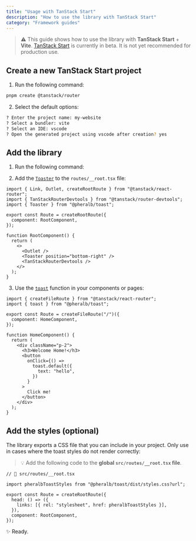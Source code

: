 ```yaml
---
title: "Usage with TanStack Start"
description: "How to use the library with TanStack Start"
category: "Framework guides"
---
```


> ⚠️ This guide shows how to use the library with **TanStack Start** + **Vite**. [TanStack Start](https://tanstack.com/router/latest/docs/framework/react/start/overview) is currently in beta. It is not yet recommended for production use.

## Create a new TanStack Start project

1. Run the following command:

```bash
pnpm create @tanstack/router
```

2. Select the default options:

```bash
? Enter the project name: my-website
? Select a bundler: vite
? Select an IDE: vscode
? Open the generated project using vscode after creation? yes
```

## Add the library

1. Run the following command:

<InstallLibrary />

2. Add the [`Toaster`](/toaster) to the `routes/__root.tsx` file:

```tsx {3,13}
import { Link, Outlet, createRootRoute } from "@tanstack/react-router";
import { TanStackRouterDevtools } from "@tanstack/router-devtools";
import { Toaster } from "@pheralb/toast";

export const Route = createRootRoute({
  component: RootComponent,
});

function RootComponent() {
  return (
    <>
      <Outlet />
      <Toaster position="bottom-right" />
      <TanStackRouterDevtools />
    </>
  );
}
```

3. Use the [`toast`](/toast) function in your components or pages:

```tsx {2,14-16}
import { createFileRoute } from "@tanstack/react-router";
import { toast } from "@pheralb/toast";

export const Route = createFileRoute("/")({
  component: HomeComponent,
});

function HomeComponent() {
  return (
    <div className="p-2">
      <h3>Welcome Home!</h3>
      <button
        onClick={() =>
          toast.default({
            text: "hello",
          })
        }
      >
        Click me!
      </button>
    </div>
  );
}
```

## Add the styles (optional)

The library exports a CSS file that you can include in your project. Only use in cases where the toast styles do not render correctly:

> 💡 Add the following code to the **global `src/routes/__root.tsx` file**.

```tsx {3,7}
// 📄 src/routes/__root.tsx

import pheralbToastStyles from "@pheralb/toast/dist/styles.css?url";

export const Route = createRootRoute({
  head: () => ({
    links: [{ rel: "stylesheet", href: pheralbToastStyles }],
  }),
  component: RootComponent,
});
```

✨ Ready.
